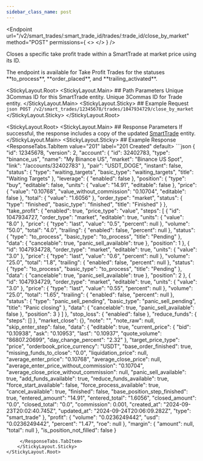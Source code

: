 ```yaml
---
sidebar_class_name: post
---
```


<Endpoint
  url="/v2/smart_trades/:smart_trade_id/trades/:trade_id/close_by_market"
  method="POST"
  permissions={
    <>
      <Permission title="Permission" description="SMART_TRADES_WRITE" />
      <Permission title="Security" description="SIGNED" />
    </>
  }
/>

Closes a specific take profit trade within a SmartTrade at market price using its ID.

<Informer variant="warning">
The endpoint is available for Take Profit Trades for the statuses **to_process**, **order_placed**, and **trailing_activated**.
</Informer>

<StickyLayout.Root>
    <StickyLayout.Main>
        ## Path Parameters
        <ApiParam name='smart_trade_id' type='integer' id="smart_trade_id" required>
        Unique 3Commas ID for this SmartTrade entity.
        </ApiParam>
        <ApiParam name='trade_id' type='integer' id="trade_id" required>
        Unique 3Commas ID for Trade entity.
        </ApiParam>
    </StickyLayout.Main>
    <StickyLayout.Sticky>
    ## Example Request
        ```json
        POST /v2/smart_trades/12345678/trades/1047934729/close_by_market
        ```
    </StickyLayout.Sticky>
</StickyLayout.Root>

<StickyLayout.Root>
    <StickyLayout.Main>
        ## Response Parameters
        If successful, the response includes a copy of the updated [SmartTrade](/docs/SmartTrade/0.%20SmartTrade%20entity.mdx) entity.
    </StickyLayout.Main>
    <StickyLayout.Sticky>
        ## Example Response
     <ResponseTabs.TabItem value="201" label="201 Created" default>
        ```json
{
    "id": 12345678,
    "version": 2,
    "account": {
        "id": 32402783,
        "type": "binance_us",
        "name": "My Binance US",
        "market": "Binance US Spot",
        "link": "/accounts/32402783"
    },
    "pair": "USDT_DOGE",
    "instant": false,
    "status": {
        "type": "waiting_targets",
        "basic_type": "waiting_targets",
        "title": "Waiting Targets"
    },
    "leverage": {
        "enabled": false
    },
    "position": {
        "type": "buy",
        "editable": false,
        "units": {
            "value": "14.91",
            "editable": false
        },
        "price": {
            "value": "0.10768",
            "value_without_commission": "0.10704",
            "editable": false
        },
        "total": {
            "value": "1.6056"
        },
        "order_type": "market",
        "status": {
            "type": "finished",
            "basic_type": "finished",
            "title": "Finished"
        }
    },
    "take_profit": {
        "enabled": true,
        "price_type": "value",
        "steps": [
            {
                "id": 1047934727,
                "order_type": "market",
                "editable": true,
                "units": {
                    "value": "8.0"
                },
                "price": {
                    "type": "last",
                    "value": "0.5",
                    "percent": null
                },
                "volume": "50.0",
                "total": "4.0",
                "trailing": {
                    "enabled": false,
                    "percent": null
                },
                "status": {
                    "type": "to_process",
                    "basic_type": "to_process",
                    "title": "Pending"
                },
                "data": {
                    "cancelable": true,
                    "panic_sell_available": true
                },
                "position": 1
            },
            {
                "id": 1047934728,
                "order_type": "market",
                "editable": true,
                "units": {
                    "value": "3.0"
                },
                "price": {
                    "type": "last",
                    "value": "0.6",
                    "percent": null
                },
                "volume": "25.0",
                "total": "1.8",
                "trailing": {
                    "enabled": false,
                    "percent": null
                },
                "status": {
                    "type": "to_process",
                    "basic_type": "to_process",
                    "title": "Pending"
                },
                "data": {
                    "cancelable": true,
                    "panic_sell_available": true
                },
                "position": 2
            },
            {
                "id": 1047934729,
                "order_type": "market",
                "editable": true,
                "units": {
                    "value": "3.0"
                },
                "price": {
                    "type": "last",
                    "value": "0.55",
                    "percent": null
                },
                "volume": "25.0",
                "total": "1.65",
                "trailing": {
                    "enabled": false,
                    "percent": null
                },
                "status": {
                    "type": "panic_sell_pending",
                    "basic_type": "panic_sell_pending",
                    "title": "Panic closing"
                },
                "data": {
                    "cancelable": true,
                    "panic_sell_available": false
                },
                "position": 3
            }
        ]
    },
    "stop_loss": {
        "enabled": false
    },
    "reduce_funds": {
        "steps": []
    },
    "market_close": {},
    "note": "",
    "note_raw": null,
    "skip_enter_step": false,
    "data": {
        "editable": true,
        "current_price": {
            "bid": "0.10938",
            "ask": "0.10953",
            "last": "0.10937",
            "quote_volume": "86807.20699",
            "day_change_percent": "2.32"
        },
        "target_price_type": "price",
        "orderbook_price_currency": "USDT",
        "base_order_finished": true,
        "missing_funds_to_close": "0.0",
        "liquidation_price": null,
        "average_enter_price": "0.10768",
        "average_close_price": null,
        "average_enter_price_without_commission": "0.10704",
        "average_close_price_without_commission": null,
        "panic_sell_available": true,
        "add_funds_available": true,
        "reduce_funds_available": true,
        "force_start_available": false,
        "force_process_available": true,
        "cancel_available": true,
        "finished": false,
        "base_position_step_finished": true,
        "entered_amount": "14.91",
        "entered_total": "1.6056",
        "closed_amount": "0.0",
        "closed_total": "0.0",
        "commission": 0.001,
        "created_at": "2024-09-23T20:02:40.745Z",
        "updated_at": "2024-09-24T20:06:09.282Z",
        "type": "smart_trade"
    },
    "profit": {
        "volume": "0.0236249442",
        "usd": "0.0236249442",
        "percent": "1.47",
        "roe": null
    },
    "margin": {
        "amount": null,
        "total": null
    },
    "is_position_not_filled": false
}

```
     </ResponseTabs.TabItem>
    </StickyLayout.Sticky>
</StickyLayout.Root>